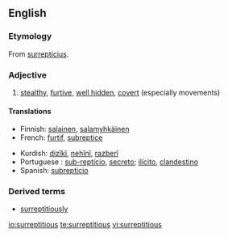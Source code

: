 ==English==

===Etymology===
From {{L.}} [[surrepticius]].

===Adjective===
{{en-adj}}

# [[stealth]]y, [[furtive]], [[hidden|well hidden]], [[covert]] (especially movements)

====Translations====
{{trans-top|stealthy, furtive, well hidden, covert}}
*Finnish: [[salainen]], [[salamyhkäinen]]
*French: [[furtif]], [[subreptice]]
{{trans-mid}}
*Kurdish: [[dizîkî]], [[nehînî]], [[razberî]]
*Portuguese : [[sub-reptício]], [[secreto]]; [[ilícito]], [[clandestino]]
*Spanish: [[subrepticio]]
{{trans-bottom}}

===Derived terms===
*[[surreptitiously]]

[[io:surreptitious]]
[[te:surreptitious]]
[[vi:surreptitious]]